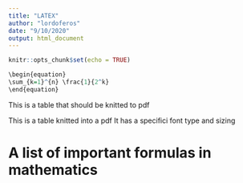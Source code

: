 ---
title: "LATEX"
author: "lordoferos"
date: "9/10/2020"
output: html_document
---

```{r setup, include=FALSE}
knitr::opts_chunk$set(echo = TRUE)
```

```{r}
\begin{equation}
\sum_{k=1}^{n} \frac{1}{2^k}
\end{equation}
```

This is a table that should be knitted to pdf

\begin{center}
\captionof{table}{Multirow Table.}
\begin{tabular}{l|l|r}
\textbf{Value 1} & \textbf{Value 2} & \textbf{Value 3} \\
$\alpha$ & $\beta$ & $\gamma$ \\ \hline
\multirow{2}{*}{12} & 1110.1 & a \\
 & 10.1 & b \\ \hline
3 & 23.113231 & c \\
4 & 25.113231 & d
\end{tabular}
\end{center}

This is a table knitted into a pdf
It has a specifici font type and sizing

\section{}
\subsection{}
\subsubsection{}

\paragraph{}
\subparagraph{}

# A list of important formulas in mathematics



